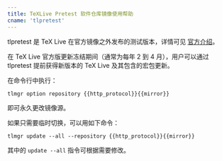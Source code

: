 ```yaml
---
title: TeXLive Pretest 软件仓库镜像使用帮助
cname: 'tlpretest'
---
```


tlpretest 是 TeX Live 在官方镜像之外发布的测试版本，详情可见 [官方介绍](https://www.tug.org/texlive/pretest.html)。

在 TeX Live 官方版更新冻结期间（通常为每年 2 到 4 月），用户可以通过 tlpretest 提前获得新版本的 TeX Live 及其包含的宏包更新。

在命令行中执行：

<CodeBlock>

```
tlmgr option repository {{http_protocol}}{{mirror}}
```

</CodeBlock>

即可永久更改镜像源。

如果只需要临时切换，可以用如下命令：

<CodeBlock>

```
tlmgr update --all --repository {{http_protocol}}{{mirror}}
```

</CodeBlock>

其中的 `update --all` 指令可根据需要修改。
